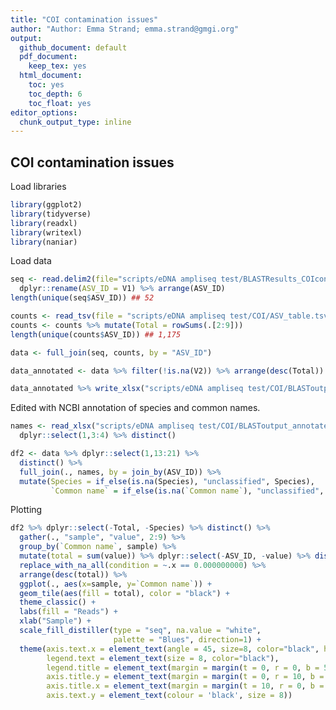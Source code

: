 ```yaml
---
title: "COI contamination issues"
author: "Author: Emma Strand; emma.strand@gmgi.org"
output:
  github_document: default
  pdf_document:
    keep_tex: yes
  html_document:
    toc: yes
    toc_depth: 6
    toc_float: yes
editor_options: 
  chunk_output_type: inline
---
```


## COI contamination issues 

Load libraries 

```r
library(ggplot2)
library(tidyverse)
library(readxl)
library(writexl)
library(naniar)
```

Load data

```r
seq <- read.delim2(file="scripts/eDNA ampliseq test/BLASTResults_COIcontamination.txt", header=F) %>%
  dplyr::rename(ASV_ID = V1) %>% arrange(ASV_ID)
length(unique(seq$ASV_ID)) ## 52

counts <- read_tsv(file = "scripts/eDNA ampliseq test/COI/ASV_table.tsv")  
counts <- counts %>% mutate(Total = rowSums(.[2:9]))
length(unique(counts$ASV_ID)) ## 1,175

data <- full_join(seq, counts, by = "ASV_ID")

data_annotated <- data %>% filter(!is.na(V2)) %>% arrange(desc(Total)) 

data_annotated %>% write_xlsx("scripts/eDNA ampliseq test/COI/BLASToutput.xlsx")
```

Edited with NCBI annotation of species and common names. 

```r
names <- read_xlsx("scripts/eDNA ampliseq test/COI/BLASToutput_annotated.xlsx") %>%
  dplyr::select(1,3:4) %>% distinct()

df2 <- data %>% dplyr::select(1,13:21) %>%
  distinct() %>%
  full_join(., names, by = join_by(ASV_ID)) %>%
  mutate(Species = if_else(is.na(Species), "unclassified", Species),
         `Common name` = if_else(is.na(`Common name`), "unclassified", `Common name`))
```

Plotting

```r
df2 %>% dplyr::select(-Total, -Species) %>% distinct() %>%
  gather(., "sample", "value", 2:9) %>%
  group_by(`Common name`, sample) %>%
  mutate(total = sum(value)) %>% dplyr::select(-ASV_ID, -value) %>% distinct() %>%
  replace_with_na_all(condition = ~.x == 0.000000000) %>%
  arrange(desc(total)) %>%
  ggplot(., aes(x=sample, y=`Common name`)) +
  geom_tile(aes(fill = total), color = "black") +
  theme_classic() +
  labs(fill = "Reads") + 
  xlab("Sample") +
  scale_fill_distiller(type = "seq", na.value = "white", 
                       palette = "Blues", direction=1) +
  theme(axis.text.x = element_text(angle = 45, size=8, color="black", hjust = 1),
        legend.text = element_text(size = 8, color="black"),
        legend.title = element_text(margin = margin(t = 0, r = 0, b = 5, l = 0), size=10, color="black", face="bold"),
        axis.title.y = element_text(margin = margin(t = 0, r = 10, b = 0, l = 0), size=14, face="bold"),
        axis.title.x = element_text(margin = margin(t = 10, r = 0, b = 0, l = 0), size=14, face="bold"),
        axis.text.y = element_text(colour = 'black', size = 8)) 
  
```








